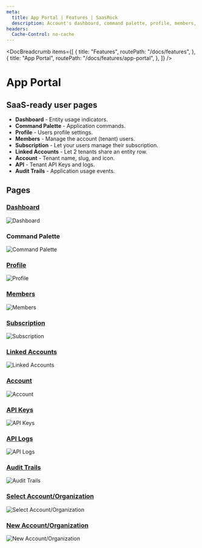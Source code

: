 ```yaml
---
meta:
  title: App Portal | Features | SaasRock
  description: Account's dashboard, command palette, profile, members, subscription, linked accounts, API and audit trails
headers:
  Cache-Control: no-cache
---
```



<DocBreadcrumb
  items={[
    {
      title: "Features",
      routePath: "/docs/features",
    },
    {
      title: "App Portal",
      routePath: "/docs/features/app-portal",
    },
  ]}
/>

# App Portal

## SaaS-ready user pages

- **Dashboard** - Entity usage indicators.
- **Command Palette** - Application commands.
- **Profile** - Users profile settings.
- **Members** - Manage the account (tenant) users.
- **Subscription** - Let your users manage their subscription.
- **Linked Accounts** - Let 2 tenants share an entity row.
- **Account** - Tenant name, slug, and icon.
- **API** - Tenant API Keys and logs.
- **Audit Trails** - Application usage events.

## Pages

### [Dashboard](/app/acme-corp-1/dashboard)

<img
  class="bg-gray-100 border-gray-500 border-2 border-dashed rounded-lg object-cover h-95"
  src="https://yahooder.sirv.com/saasrock/features/app-portal/dashboard.png"
  alt="Dashboard"
/>

### Command Palette

<img
  class="bg-gray-100 border-gray-500 border-2 border-dashed rounded-lg object-cover h-95"
  src="https://yahooder.sirv.com/saasrock/features/app-portal/command-palette.png"
  alt="Command Palette"
/>

### [Profile](/app/acme-corp-1/settings/profile)

<img
  class="bg-gray-100 border-gray-500 border-2 border-dashed rounded-lg object-cover h-95"
  src="https://yahooder.sirv.com/saasrock/features/app-portal/profile.png"
  alt="Profile"
/>

### [Members](/app/acme-corp-1/settings/members)

<img
  class="bg-gray-100 border-gray-500 border-2 border-dashed rounded-lg object-cover h-95"
  src="https://yahooder.sirv.com/saasrock/features/app-portal/members.png"
  alt="Members"
/>

### [Subscription](/app/acme-corp-1/settings/subscription)

<img
  class="bg-gray-100 border-gray-500 border-2 border-dashed rounded-lg object-cover h-95"
  src="https://yahooder.sirv.com/saasrock/features/app-portal/subscription.png"
  alt="Subscription"
/>

### [Linked Accounts](/app/acme-corp-1/settings/linked-accounts)

<img
  class="bg-gray-100 border-gray-500 border-2 border-dashed rounded-lg object-cover h-95"
  src="https://yahooder.sirv.com/saasrock/features/app-portal/linked-accounts.png"
  alt="Linked Accounts"
/>

### [Account](/app/acme-corp-1/settings/account)

<img
  class="bg-gray-100 border-gray-500 border-2 border-dashed rounded-lg object-cover h-95"
  src="https://yahooder.sirv.com/saasrock/features/app-portal/account.png"
  alt="Account"
/>

### [API Keys](/app/acme-corp-1/settings/api/keys)

<img
  class="bg-gray-100 border-gray-500 border-2 border-dashed rounded-lg object-cover h-95"
  src="https://yahooder.sirv.com/saasrock/features/app-portal/api-keys.png"
  alt="API Keys"
/>

### [API Logs](/app/acme-corp-1/settings/api/logs)

<img
  class="bg-gray-100 border-gray-500 border-2 border-dashed rounded-lg object-cover h-95"
  src="https://yahooder.sirv.com/saasrock/features/app-portal/api-logs.png"
  alt="API Logs"
/>

### [Audit Trails](/app/acme-corp-1/settings/audit-trails)

<img
  class="bg-gray-100 border-gray-500 border-2 border-dashed rounded-lg object-cover h-95"
  src="https://yahooder.sirv.com/saasrock/features/app-portal/audit-trails.png"
  alt="Audit Trails"
/>

### [Select Account/Organization](/app)

<img
  class="bg-gray-100 border-gray-500 border-2 border-dashed rounded-lg object-cover h-95"
  src="https://yahooder.sirv.com/saasrock/features/app-portal/select-account.png"
  alt="Select Account/Organization"
/>

### [New Account/Organization](/app/new-account)

<img
  class="bg-gray-100 border-gray-500 border-2 border-dashed rounded-lg object-cover h-95"
  src="https://yahooder.sirv.com/saasrock/features/app-portal/new-account.png"
  alt="New Account/Organization"
/>
